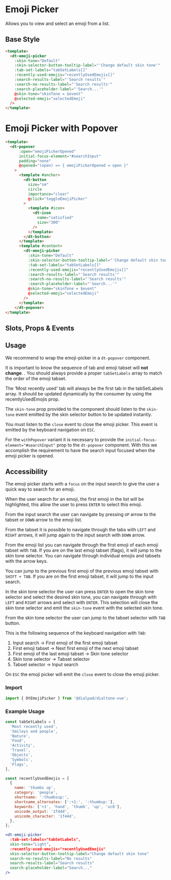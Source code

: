 

<Meta of={EmojiPickerStories}/>

# Emoji Picker

<Subtitle>
  Allows you to view and select an emoji from a list.
</Subtitle>

## Base Style

<Canvas>
  <Story of={EmojiPickerStories.Default} />
</Canvas>

```html
<template>
  <dt-emoji-picker
    :skin-tone="Default"
    :skin-selector-button-tooltip-label="'Change default skin tone'"
    :tab-set-labels="tabSetLabels[]"
    :recently-used-emojis="recentlyUsedEmojis[]"
    :search-results-label="'Search results'"
    :search-no-results-label="'Search results'"
    :search-placeholder-label="'Search...'"
    @skin-tone="skinTone = $event"
    @selected-emoji="selectedEmoji"
  />
</template>
```

# Emoji Picker with Popover

<Canvas>
  <Story of={EmojiPickerStories.WithPopover} />
</Canvas>

```html
<template>
  <dt-popover
      :open="emojiPickerOpened"
      initial-focus-element="#searchInput"
      padding="none"
      @opened="(open) => { emojiPickerOpened = open }"
    >
      <template #anchor>
        <dt-button
          size="sm"
          circle
          importance="clear"
          @click="toggleEmojiPicker"
        >
          <template #icon>
            <dt-icon
              name="satisfied"
              size="300"
            />
          </template>
        </dt-button>
      </template>
      <template #content>
        <dt-emoji-picker
          :skin-tone="Default"
          :skin-selector-button-tooltip-label="'Change default skin tone'"
          :tab-set-labels="tabSetLabels[]"
          :recently-used-emojis="recentlyUsedEmojis[]"
          :search-results-label="'Search results'"
          :search-no-results-label="'Search results'"
          :search-placeholder-label="'Search...'"
          @skin-tone="skinTone = $event"
          @selected-emoji="selectedEmoji"
        />
      </template>
    </dt-popover>
</template>
```

## Slots, Props & Events

<Controls />

## Usage

We recommend to wrap the emoji-picker in a `dt-popover` component.

It is important to know the sequence of tab and emoji tabset will **not change**.
.
You should always provide a proper `tabSetLabels` array to match the order of the emoji tabset.

The 'Most recently used' tab will always be the first tab in the tabSetLabels array.
It should be updated dynamically by the consumer by using the recentlyUsedEmojis prop.

The `skin-tone` prop provided to the component should listen to
the `skin-tone` event emitted by the skin selector button to be updated instantly.

You must listen to the `close` event to close the emoji picker. This event is emitted by the keyboard navigation on `ESC`.

For the `withPopover` variant it is necessary to provide the `initial-focus-element="#searchInput"` prop
to the `dt-popover` component.
With this we accomplish the requirement to have the search input focused when the emoji picker is opened.

## Accessibility

The emoji picker starts with a `focus` on the input search to give the user a quick way to search for an emoji.

When the user search for an emoji, the first emoji in the list will be highlighted,
this allow the user to press `ENTER` to select this emoji.

From the input search the user can navigate by pressing `UP` arrow to the tabset or `DOWN` arrow to the emoji list.

From the tabset it is possible to navigate through the tabs with `LEFT` and `RIGHT` arrows,
it will jump again to the input search with `DOWN` arrow.

From the emoji list you can navigate through the first emoji of each emoji tabset with `TAB`.
If you are on the last emoji tabset (flags), it will jump to the skin tone selector.
You can navigate through individual emojis and tabsets with the arrow keys.

You can jump to the previous first emoji of the previous emoji tabset with `SHIFT + TAB`.
If you are on the first emoji tabset, it will jump to the input search.

In the skin tone selector the user can press `ENTER` to open the skin tone selector and select the desired skin tone,
you can navigate through with `LEFT` and `RIGHT` arrows and select with `ENTER`.
This selection will close the skin tone selector and emit the `skin-tone` event with the selected skin tone.

From the skin tone selector the user can jump to the tabset selector with `TAB` button.

This is the following sequence of the keyboard navigation with `TAB`:

1. Input search -> First emoji of the first emoji tabset
2. First emoji tabset -> Next first emoji of the next emoji tabset
3. First emoji of the last emoji tabset -> Skin tone selector
4. Skin tone selector -> Tabset selector
5. Tabset selector -> Input search

On `ESC` the emoji picker will emit the `close` event to close the emoji picker.

### Import

```jsx
import { DtEmojiPicker } from '@dialpad/dialtone-vue';
```

### Example Usage

```jsx
const tabSetLabels = [
  'Most recently used',
  'Smileys and people',
  'Nature',
  'Food',
  'Activity',
  'Travel',
  'Objects',
  'Symbols',
  'Flags',
],

const recentlyUsedEmojis = [
  {
    name: 'thumbs up',
    category: 'people',
    shortname: ':thumbsup:',
    shortname_alternates: [':+1:', ':thumbup:'],
    keywords: ['+1', 'hand', 'thumb', 'up', 'uc6'],
    unicode_output: '1f44d',
    unicode_character: '1f44d',
  },
];

<dt-emoji-picker
  :tab-set-labels="tabSetLabels",
  skin-tone="Light",
  :recently-used-emojis="recentlyUsedEmojis"
  skin-selector-button-tooltip-label="Change default skin tone"
  search-no-results-label="No results"
  search-results-label="Search results"
  search-placeholder-label="Search..."
/>
```
